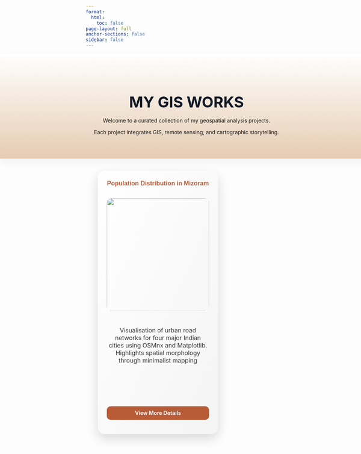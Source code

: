 ```yaml
---
format:
  html:
    toc: false
page-layout: full
anchor-sections: false
sidebar: false
---
```


:::{.gis-header}
:::{.gis-header-content}
<h2>MY GIS WORKS</h2>
<p>Welcome to a curated collection of my geospatial analysis projects.</p>
<p>Each project integrates GIS, remote sensing, and cartographic storytelling.</p>
:::
:::


:::{.project-grid}

::: {.project-card}
### Population Distribution in Mizoram

![](gis-projects/mizoram-population/thumb.png)

<p class="card-description">
  Visualisation of urban road networks for four major Indian cities using OSMnx and Matplotlib. Highlights spatial morphology through minimalist mapping
</p>

<div class="card-footer">
  [View More Details](gis-projects/mizoram-population/population.html){.view-button}
</div>
:::




:::

<style>
.gis-header {
  width: 100vw;
  margin-left: calc(-50vw + 50%);
  background: linear-gradient(to top, #e6ccb2, #ffffff);
  padding: 3rem 1rem;
  box-shadow: 0 8px 20px rgba(0, 0, 0, 0.05);
  margin-bottom: 2rem;
}



.gis-header-content {
  max-width: 900px;
  margin: 0 auto;
  text-align: center;
}

.gis-header-content h2 {
  font-size: 2.5rem;
  font-weight: 700;
  color: #111827;
  margin-bottom: 1rem;
}


.project-grid {
  display: flex;
  flex-wrap: wrap;
  justify-content: space-between;
  gap: 2rem;
  margin: 2rem;
}

.project-card {
  display: flex;
  flex-direction: column;
  justify-content: flex-start;
  height: 700px;
  padding: 1.5rem;
  background: linear-gradient(to bottom right, #ffffff, #f4f4f4);
  border-radius: 20px;
  box-shadow: 0 12px 30px rgba(0, 0, 0, 0.15);
  box-sizing: border-box;
  width: 320px;
  transition: transform 0.3s, box-shadow 0.3s;
}

.project-card h3, .project-card h4 {
  font-family: Geneva, Tahoma, sans-serif;1:59 AM 7/31/20251:59 AM 7/31/2025
  font-size: 1.8rem;
  margin-top: 0;
  font-weight: 800;
  color: #b85c38;
  text-align: center;
  margin-bottom: 1rem;
}

.project-card img {
  width: 100%;
  height: 300px;
  object-fit: cover;
  border-radius: 12px;
  margin-bottom: 1.2rem;
  
}
.card-description {
  font-size: 1rem;
  color: #333;
  text-align: center;
  margin: 0.5rem 0 1rem 0;
  flex-grow: 0;
}


.project-card:hover {
  transform: translateY(-10px);
  box-shadow: 0 20px 40px rgba(0, 0, 0, 0.2);
}

/* Push the footer to the bottom */
.card-footer {
  margin-top: auto;
}

/* Button styling */
.view-button {
  display: block;
  width: 100%;
  text-align: center;
  background: #b85c38;
  color: white !important;
  padding: 0.6rem 0;
  border-radius: 10px;
  font-weight: 600;
  text-decoration: none;
  transition: background 0.3s ease, transform 0.3s ease;
}

/* Button hover effect */
.view-button:hover {
  background: #005f99;
  transform: translateY(-2px);
}


.view-button:hover {
  background: #994832;
  transform: translateY(-3px); /* Slight upward animation */
  box-shadow: 0 6px 12px rgba(0, 0, 0, 0.15); /* Soft shadow */
}
</style>
